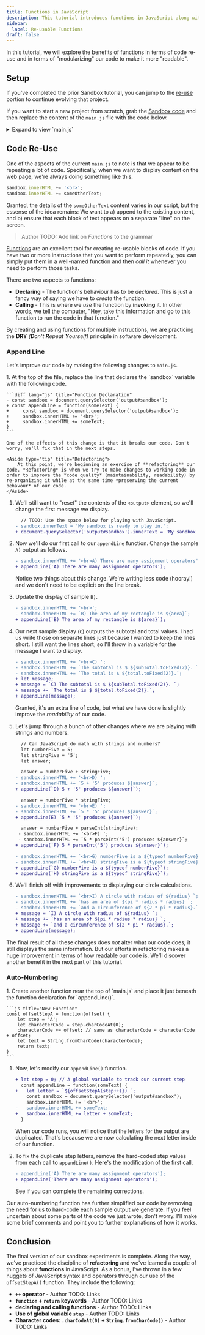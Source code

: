 ```yaml
---
title: Functions in JavaScript
description: This tutorial introduces functions in JavaScript along with the concepts of Refactoring.
sidebar:
  label: Re-usable Functions
draft: false
---
```




In this tutorial, we will explore the benefits of functions in terms of code re-use and in terms of "modularizing" our code to make it more "readable".

## Setup

If you've completed the prior Sandbox tutorial, you can jump to the [re-use](#code-re-use) portion to continue evolving that project.

If you want to start a new project from scratch, grab the [Sandbox code](/CPSC-1520/tutorials/sandbox) and then replace the content of the `main.js` file with the code below.

<details>
    <summary>Expand to view `main.js`</summary>

    ```js
    // main.js
    console.log('main.js has been loaded');
    const sandbox = document.querySelector('output#sandbox');

    // TODO: Use the space below for playing with JavaScript.
    sandbox.innerText = 'My sandbox is ready to play in.';
    sandbox.innerHTML += '<br>A) There are many assignment operators';

    // ... remember to keep the previous code
    let leftSide = 3;
    let topSide = 4;
    let area;
    area = leftSide * topSide;

    sandbox.innerHTML += '<br>';
    sandbox.innerHTML += `B) The area of my rectangle is ${area}`;

    let unitCost = 12.95;
    let gstRate = 0.05;
    let currency = '(CAD)';
    let subTotal = unitCost * 10;
    let total = subTotal + subTotal * gst;
    // Output the result on another "line"
    sandbox.innerHTML += '<br>C) ';
    sandbox.innerHTML += `The subtotal is $ ${subTotal.toFixed(2)}. `;
    sandbox.innerHTML += `The total is $ ${total.toFixed(2)}.`;

    // Can JavaScript do math with strings and numbers?
    let numberFive = 5;
    let stringFive = '5';
    let answer;

    answer = numberFive + stringFive;
    sandbox.innerHTML += '<br>D) ';
    sandbox.innerHTML += `5 + '5' produces ${answer}`;

    answer = numberFive * stringFive;
    sandbox.innerHTML += '<br>E) ';
    sandbox.innerHTML += `5 * '5' produces ${answer}`;

    answer = numberFive + parseInt(stringFive);
    sandbox.innerHTML += '<br>F) ';
    sandbox.innerHTML += `5 * parseInt('5') produces ${answer}`;

    sandbox.innerHTML += `<br>G) numberFive is a ${typeof numberFive}`;
    sandbox.innerHTML += `<br>H) stringFive is a ${typeof stringFive}`;

    const pi = 3.14159; // pi's value is now fixed - it can't change
    let radius = 10;

    sandbox.innerHTML += `<br>I) A circle with radius of ${radius} `;
    sandbox.innerHTML += `has an area of ${pi * radius * radius} `;
    sandbox.innerHTML += `and a circumference of ${2 * pi * radius}.`;
    ```
</details>


## Code Re-Use

One of the aspects of the current `main.js` to note is that we appear to be repeating a lot of code. Specifically, when we want to display content on the web page, we're always doing something like this.

```js
sandbox.innerHTML += '<br>';
sandbox.innerHTML += someOtherText;
```

Granted, the details of the `someOtherText` content varies in our script, but the essense of the idea remains: We want to a) append to the existing content, and b) ensure that each block of text appears on a separate "line" on the screen.

> Author TODO: Add link on *Functions* to the grammar

[Functions](#) are an excellent tool for creating re-usable blocks of code. If you have two or more instructions that you want to perform repeatedly, you can simply put them in a well-named function and then *call it* whenever you need to perform those tasks.

There are two aspects to functions:

- **Declaring** - The function's behaviour has to be *declared*. This is just a fancy way of saying we have to *create* the function.
- **Calling** - This is where we *use* the function by **invoking** it. In other words, we tell the computer, "Hey, take this information and go to this function to run the code in that function."

By creating and using functions for multiple instructions, we are practicing the **DRY** *(**D**on't **R**epeat **Y**ourself)* principle in software development.

### Append Line

Let's improve our code by making the following changes to `main.js`.

<Steps>
1. At the top of the file, replace the line that declares the `sandbox` variable with the following code.

    ```diff lang="js" title="Function Declaration"
    - const sandbox = document.querySelector('output#sandbox');
    + const appendLine = function(someText) {
    +     const sandbox = document.querySelector('output#sandbox');
    +     sandbox.innerHTML += '<br>';
    +     sandbox.innerHTML += someText;
    }
    ```

    One of the effects of this change is that it breaks our code. Don't worry, we'll fix that in the next steps.

    <Aside type="tip" title="Refactoring">
        At this point, we're beginning an exercise of **refactoring** our code. *Refactoring* is when we try to make changes to working code in order to improve the *code quality* (maintainability, readability) by re-organizing it while at the same time *preserving the current behavour* of our code.
    </Aside>
1. We'll still want to "reset" the contents of the `<output>` element, so we'll change the first message we display.

    ```diff lang="js" title="Reset the Display" ins="document.querySelector('output#sandbox')." del="sandbox."
      // TODO: Use the space below for playing with JavaScript.
    - sandbox.innerText = 'My sandbox is ready to play in.';
    + document.querySelector('output#sandbox').innerText = 'My sandbox is ready to play in.';
    ```

1. Now we'll do our first call to our `appendLine` function. Change the sample `A)` output as follows.

    ```diff lang="js"
    - sandbox.innerHTML += '<br>A) There are many assignment operators';
    + appendLine('A) There are many assignment operators');
    ```

    Notice two things about this change. We're writing less code (hooray!) and we don't need to be explicit on the line break.
1. Update the display of sample `B)`.

    ```diff lang="js"
    - sandbox.innerHTML += '<br>';
    - sandbox.innerHTML += `B) The area of my rectangle is ${area}`;
    + appendLine(`B) The area of my rectangle is ${area}`);
    ```

1. Our next sample display (`C`) outputs the subtotal and total values. I had us write those on separate lines just because I wanted to keep the lines short. I still want the lines short, so I'll throw in a variable for the message I want to display.

    ```diff lang="js"
    - sandbox.innerHTML += '<br>C) ';
    - sandbox.innerHTML += `The subtotal is $ ${subTotal.toFixed(2)}. `;
    - sandbox.innerHTML += `The total is $ ${total.toFixed(2)}.`;
    + let message;
    + message = `C) The subtotal is $ ${subTotal.toFixed(2)}. `;
    + message += `The total is $ ${total.toFixed(2)}.`;
    + appendLine(message);
    ```

    Granted, it's an extra line of code, but what we have done is slightly improve the *readability* of our code.
1. Let's jump through a bunch of other changes where we are playing with strings and numbers.

    ```diff lang="js"
      // Can JavaScript do math with strings and numbers?
      let numberFive = 5;
      let stringFive = '5';
      let answer;

      answer = numberFive + stringFive;
    - sandbox.innerHTML += '<br>D) ';
    - sandbox.innerHTML += `5 + '5' produces ${answer}`;
    + appendLine(`D) 5 + '5' produces ${answer}`);

      answer = numberFive * stringFive;
    - sandbox.innerHTML += '<br>E) ';
    - sandbox.innerHTML += `5 * '5' produces ${answer}`;
    + appendLine(E) `5 * '5' produces ${answer}`);

      answer = numberFive + parseInt(stringFive);
     - sandbox.innerHTML += '<br>F) ';
     - sandbox.innerHTML += `5 * parseInt('5') produces ${answer}`;
    + appendLine(`F) 5 * parseInt('5') produces ${answer}`);

    - sandbox.innerHTML += `<br>G) numberFive is a ${typeof numberFive}`;
    - sandbox.innerHTML += `<br>H) stringFive is a ${typeof stringFive}`;
    + appendLine(`G) numberFive is a ${typeof numberFive}`);
    + appendLine(`H) stringFive is a ${typeof stringFive}`);
    ```

1. We'll finish off with improvements to displaying our circle calculations.

    ```diff lang="js"
    - sandbox.innerHTML += `<br>I) A circle with radius of ${radius} `;
    - sandbox.innerHTML += `has an area of ${pi * radius * radius} `;
    - sandbox.innerHTML += `and a circumference of ${2 * pi * radius}.`;
    + message = `I) A circle with radius of ${radius} `;
    + message += `has an area of ${pi * radius * radius} `;
    + message += `and a circumference of ${2 * pi * radius}.`;
    + appendLine(message);
    ```
</Steps>

The final result of all these changes does *not* alter what our code does; it still displays the same information. But our efforts in refactoring makes a huge improvement in terms of how readable our code is. We'll discover another benefit in the next part of this tutorial.

### Auto-Numbering

<Steps>
1. Create another function near the top of `main.js` and place it just beneath the function declaration for `appendLine()`.

    ```js title="New Function"
    const offsetStepA = function(offset) {
        let step = 'A';
        let characterCode = step.charCodeAt(0);
        characterCode += offset; // same as characterCode = characterCode + offset;
        let text = String.fromCharCode(characterCode);
        return text;
    }
    ```

1. Now, let's modify our `appendLine()` function.

    ```diff lang="js" title="Append Line" ins="letter + "
    + let step = 0; // A global variable to track our current step
      const appendLine = function(someText) {
    +   let letter = `${offsetStepA(step++)}) `;
        const sandbox = document.querySelector('output#sandbox');
        sandbox.innerHTML += '<br>';
    -   sandbox.innerHTML += someText;
    +   sandbox.innerHTML += letter + someText;
      }
    ```

    When our code runs, you will notice that the letters for the output are duplicated. That's because we are now calculating the next letter inside of our function.
1. To fix the duplicate step letters, remove the hard-coded step values from each call to `appendLine()`. Here's the modification of the first call.

    ```diff lang="js" del="A) "
    - appendLine('A) There are many assignment operators');
    + appendLine('There are many assignment operators');
    ```

    See if you can complete the remaining corrections.
</Steps>

Our auto-numbering function has further simplified our code by removing the need for us to hard-code each sample output we generate. If you feel uncertain about some parts of the code we just wrote, don't worry. I'll make some brief comments and point you to further explanations of how it works.

## Conclusion

The final version of our sandbox experiments is complete. Along the way, we've practiced the discipline of **refactoring** and we've learned a couple of things about **functions** in JavaScript. As a bonus, I've thrown in a few nuggets of JavaScript syntax and operators through our use of the `offsetStepA()` function. They include the following:

- **`++` operator** - Author TODO: Links
- **`function` + `return` keywords** - Author TODO: Links
- **declaring and calling functions** - Author TODO: Links
- **Use of global variable `step`** - Author TODO: Links
- **Character codes: `.charCodeAt(0)` + `String.fromCharCode()`** - Author TODO: Links
